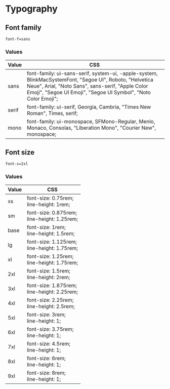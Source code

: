 # Typography

## Font family

```
font-f=sans
```

### Values

| Value | CSS                                                                                                                                                                                                                           |
| ----- | ----------------------------------------------------------------------------------------------------------------------------------------------------------------------------------------------------------------------------- |
| sans  | font-family: ui-sans-serif, system-ui, -apple-system, BlinkMacSystemFont, "Segoe UI", Roboto, "Helvetica Neue", Arial, "Noto Sans", sans-serif, "Apple Color Emoji", "Segoe UI Emoji", "Segoe UI Symbol", "Noto Color Emoji"; |
| serif | font-family: ui-serif, Georgia, Cambria, "Times New Roman", Times, serif;                                                                                                                                                     |
| mono  | font-family: ui-monospace, SFMono-Regular, Menlo, Monaco, Consolas, "Liberation Mono", "Courier New", monospace;                                                                                                              |

## Font size

```
font-s=2xl
```

### Values

| Value | CSS                                              |
| ----- | ------------------------------------------------ |
| xs    | font-size: 0.75rem; <br/> line-height: 1rem;     |
| sm    | font-size: 0.875rem; <br/> line-height: 1.25rem; |
| base  | font-size: 1rem; <br/> line-height: 1.5rem;      |
| lg    | font-size: 1.125rem; <br/> line-height: 1.75rem; |
| xl    | font-size: 1.25rem; <br/> line-height: 1.75rem;  |
| 2xl   | font-size: 1.5rem; <br/> line-height: 2rem;      |
| 3xl   | font-size: 1.875rem; <br/> line-height: 2.25rem; |
| 4xl   | font-size: 2.25rem; <br/> line-height: 2.5rem;   |
| 5xl   | font-size: 3rem; <br/> line-height: 1;           |
| 6xl   | font-size: 3.75rem; <br/> line-height: 1;        |
| 7xl   | font-size: 4.5rem; <br/> line-height: 1;         |
| 8xl   | font-size: 6rem; <br/> line-height: 1;           |
| 9xl   | font-size: 8rem; <br/> line-height: 1;           |
